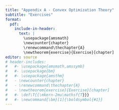 ```yaml
---
title: "Appendix A - Convex Optimization Theory"
subtitle: "Exercises"
format:
  pdf: 
    include-in-header:
      text: |
        \usepackage{amsmath}
        \newcounter{chapter}
        \renewcommand\thechapter{A}
        \newtheorem{exercise}{Exercise}[chapter]
editor: source
# header-includes:
#   #- \usepackage{amsmath,amssymb}
#   #- \usepackage{bm}
#   #- \usepackage{amsthm}
#   - \newcounter{chapter}
#   - \renewcommand\thechapter{A}
#   - \newtheorem{exercise}{Exercise}[chapter]
#   #- \def\T{{\mkern-2mu\mathsf{T}}}
#   #- \newcommand{\bm}[1]{\boldsymbol{#1}}
---
```



\begin{exercise}
Quarto $\boldsymbol{w} = $
\end{exercise}

\begin{exercise}
Quarto kkkk
\end{exercise}


